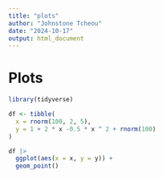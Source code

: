 ```yaml
---
title: "plots"
author: "Johnstone Tcheou"
date: "2024-10-17"
output: html_document
---
```


# Plots

```r
library(tidyverse)

df <- tibble(
  x = rnorm(100, 2, 5),
  y = 1 + 2 * x -0.5 * x ^ 2 + rnorm(100)
)

df |> 
  ggplot(aes(x = x, y = y)) +
  geom_point()
```

